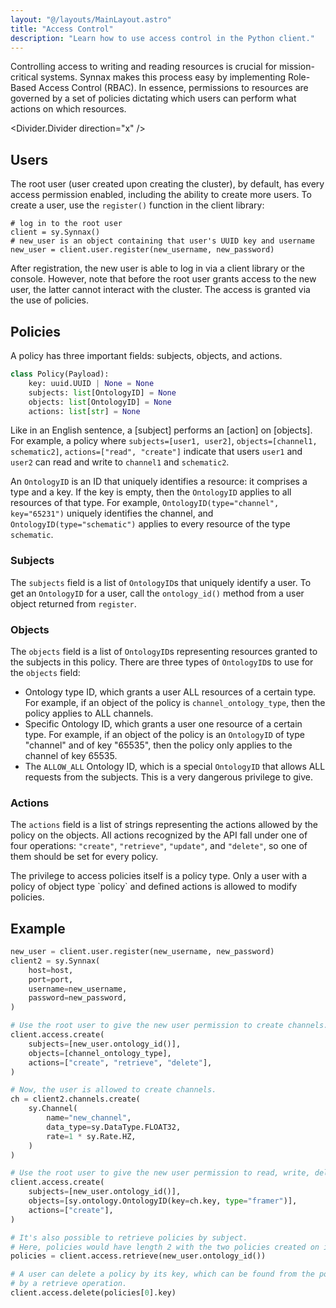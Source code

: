 ```yaml
---
layout: "@/layouts/MainLayout.astro"
title: "Access Control"
description: "Learn how to use access control in the Python client."
---
```


Controlling access to writing and reading resources is crucial for mission-critical
systems. Synnax makes this process easy by implementing Role-Based Access Control (RBAC).
In essence, permissions to resources are governed by a set of policies dictating which
users can perform what actions on which resources.

<Divider.Divider direction="x" />

## Users

The root user (user created upon creating the cluster), by default, has every access
permission enabled, including the ability to create more users. To create a user, use
the `register()` function in the client library:

```
# log in to the root user
client = sy.Synnax()
# new_user is an object containing that user's UUID key and username
new_user = client.user.register(new_username, new_password)
```

After registration, the new user is able to log in via a client library or the console.
However, note that before the root user grants access to the new user, the latter cannot
interact with the cluster. The access is granted via the use of policies.

## Policies

A policy has three important fields: subjects, objects, and actions.
```python
class Policy(Payload):
    key: uuid.UUID | None = None
    subjects: list[OntologyID] = None
    objects: list[OntologyID] = None
    actions: list[str] = None
```
Like in an English sentence, a [subject] performs an [action] on [objects]. For example,
a policy where `subjects=[user1, user2]`, `objects=[channel1, schematic2]`, 
`actions=["read", "create"]` indicate that users `user1` and `user2` can read and write to
`channel1` and `schematic2`.

An `OntologyID` is an ID that uniquely identifies a resource: it comprises a type and
a key. If the key is empty, then the `OntologyID` applies to all resources of that type.
For example, `OntologyID(type="channel", key="65231")` uniquely identifies the channel,
and `OntologyID(type="schematic")` applies to every resource of the type `schematic`.

### Subjects

The `subjects` field is a list of `OntologyID`s that uniquely identify a user.
To get an `OntologyID` for a user, call the `ontology_id()` method from a
user object returned from `register`.

### Objects

The `objects` field is a list of `OntologyID`s representing resources granted to the
subjects in this policy. There are three types of `OntologyID`s to use for the `objects`
field:
- Ontology type ID, which grants a user ALL resources of a certain type. For example, if
an object of the policy is `channel_ontology_type`, then the policy applies to ALL
channels.
- Specific Ontology ID, which grants a user one resource of a certain type. For example,
if an object of the policy is an `OntologyID` of type "channel" and of key "65535", then
the policy only applies to the channel of key 65535.
- The `ALLOW_ALL` Ontology ID, which is a special `OntologyID` that allows ALL requests from
the subjects. This is a very dangerous privilege to give.

### Actions

The `actions` field is a list of strings representing the actions allowed by the policy
on the objects. All actions recognized by the API fall under one of four operations:
`"create"`, `"retrieve"`, `"update"`, and `"delete"`, so one of them should be set for
every policy.

<Note variant="info">
The privilege to access policies itself is a policy type. Only a user with a policy of
object type `policy` and defined actions is allowed to modify policies.
</Note>

## Example

```python
new_user = client.user.register(new_username, new_password)
client2 = sy.Synnax(
    host=host,
    port=port,
    username=new_username,
    password=new_password,
)

# Use the root user to give the new user permission to create channels.
client.access.create(
    subjects=[new_user.ontology_id()],
    objects=[channel_ontology_type],
    actions=["create", "retrieve", "delete"],
)

# Now, the user is allowed to create channels.
ch = client2.channels.create(
    sy.Channel(
        name="new_channel",
        data_type=sy.DataType.FLOAT32,
        rate=1 * sy.Rate.HZ,
    )
)

# Use the root user to give the new user permission to read, write, delete data from channels.
client.access.create(
    subjects=[new_user.ontology_id()],
    objects=[sy.ontology.OntologyID(key=ch.key, type="framer")],
    actions=["create"],
)

# It's also possible to retrieve policies by subject.
# Here, policies would have length 2 with the two policies created on it.
policies = client.access.retrieve(new_user.ontology_id())

# A user can delete a policy by its key, which can be found from the policies returned
# by a retrieve operation.
client.access.delete(policies[0].key)
```
